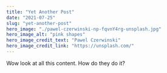 ---
title: "Yet Another Post"
date: "2021-07-25"
slug: "yet-another-post"
hero_image: "./pawel-czerwinski-np-fqvnY4rg-unsplash.jpg"
hero_image_alt: "pink shapes"
hero_image_credit_text: "Pawel Czerwinski"
hero_image_credit_link: "https://unsplash.com/"
---
Wow look at all this content. How do they do it?